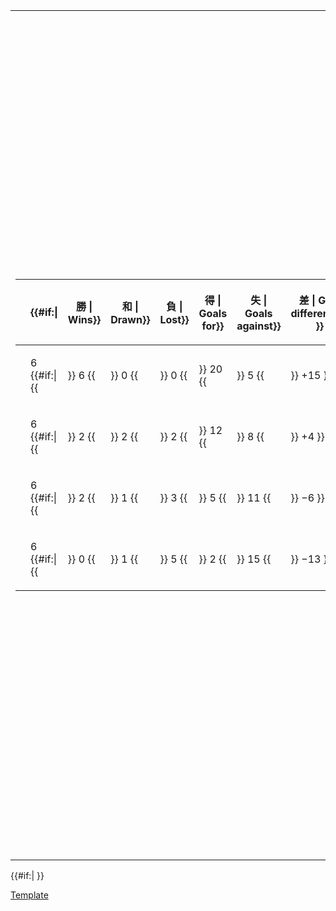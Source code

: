 {|
|-
|<!-- GROUP STANDINGS TABLE-->
{| class="wikitable" style="text-align: center; font-size: 100%;"
|-
!width=165|{{tnavbar-header|球隊|2014年國際足協世界盃外圍賽 – 中北美洲及加勒比海區第二圈A組}}
!width=25|{{Tooltip| 賽 | Played}}
{{#if:{{{expanded|}}}|
!width=25{{!}}{{Tooltip| 勝 | Wins}}
!width=25{{!}}{{Tooltip| 和 | Drawn}}
!width=25{{!}}{{Tooltip| 負 | Lost}}
!width=25{{!}}{{Tooltip| 得 | Goals for}}
!width=25{{!}}{{Tooltip| 失 | Goals against}}
!width=25{{!}}{{Tooltip| 差 | Goal difference}}
}}
!width=25|{{Tooltip | 分 | Points}}
|- bgcolor=#ccffcc
|style="text-align:left;"|{{fb|SLV}}
|6 {{#if:{{{expanded|}}}|{{!!}} 6 {{!!}} 0 {{!!}} 0 {{!!}} 20 {{!!}} 5 {{!!}} +15 }}||'''18'''
|-
|style="text-align:left;"|{{fb|DOM}}
|6 {{#if:{{{expanded|}}}|{{!!}} 2 {{!!}} 2 {{!!}} 2 {{!!}} 12 {{!!}} 8 {{!!}} +4 }}||'''8'''
|-
|style="text-align:left;"|{{fb|SUR}}
|6 {{#if:{{{expanded|}}}|{{!!}} 2 {{!!}} 1 {{!!}} 3 {{!!}} 5 {{!!}} 11 {{!!}} −6 }}||'''7'''
|-
|style="text-align:left;"|{{fb|CAY}}
|6 {{#if:{{{expanded|}}}|{{!!}} 0 {{!!}} 1 {{!!}} 5 {{!!}} 2 {{!!}} 15 {{!!}} −13 }}||'''1'''
|}
|<!-- FIXTURES TABLE -->
{{#if:{{{fixtures|}}}|
{{{!}} class="wikitable" style="text-align:center; font-size:100%;"
{{!}}-
!width=165{{!}}&nbsp;
!{{flagicon|CAY}}
!{{flagicon|DOM}}
!{{flagicon|SLV}}
!{{flagicon|SUR}}
{{!}}-
{{!}} style="text-align:right;"{{!}}{{fb-rt|CAY}}
{{!}} &ndash;
{{!}} title="Cayman Islands v Dominican Republic " {{!}}[[2014年世界盃外圍賽中北美洲及加勒比海區第二輪#Cayman Islands v Dominican Republic|1–1]]
{{!}} title="Cayman Islands v El Salvador" {{!}}[[2014年世界盃外圍賽中北美洲及加勒比海區第二輪#Cayman Islands v El Salvador|1–4]]
{{!}} title="Cayman Islands v Suriname" {{!}}[[2014年世界盃外圍賽中北美洲及加勒比海區第二輪#Cayman Islands v Suriname|0–1]]
{{!}}-
{{!}} style="text-align:right;"{{!}}{{fb-rt|DOM}}
{{!}} title="Dominican Republic v Cayman Islands" {{!}}[[2014年世界盃外圍賽中北美洲及加勒比海區第二輪#Dominican Republic v Cayman Islands|4–0]]
{{!}} &ndash;
{{!}} title="Dominican Republic v El Salvador" {{!}}[[2014年世界盃外圍賽中北美洲及加勒比海區第二輪#Dominican Republic v El Salvador|1–2]]
{{!}} title="Dominican Republic v Suriname" {{!}}[[2014年世界盃外圍賽中北美洲及加勒比海區第二輪#Dominican Republic v Suriname|1–1]]
{{!}}-
{{!}} style="text-align:right;"{{!}}{{fb-rt|SLV}}
{{!}} title="El Salvador v Cayman Islands" {{!}}[[2014年世界盃外圍賽中北美洲及加勒比海區第二輪#El Salvador v Cayman Islands|4–0]]
{{!}} title="El Salvador v Dominican Republic" {{!}}[[2014年世界盃外圍賽中北美洲及加勒比海區第二輪#El Salvador v Dominican Republic|3–2]]
{{!}} &ndash;
{{!}} title="El Salvador v Suriname" {{!}}[[2014年世界盃外圍賽中北美洲及加勒比海區第二輪#El Salvador v Suriname|4–0]]
{{!}}-
{{!}} style="text-align:right;"{{!}}{{fb-rt|SUR}}
{{!}} title="Suriname v Cayman Islands" {{!}}[[2014年世界盃外圍賽中北美洲及加勒比海區第二輪#Suriname v Cayman Islands|1–0]]
{{!}} title="Suriname v Dominican Republic" {{!}}[[2014年世界盃外圍賽中北美洲及加勒比海區第二輪#Suriname v Dominican Republic|1–3]]
{{!}} title="Suriname v El Salvador" {{!}}[[2014年世界盃外圍賽中北美洲及加勒比海區第二輪#Suriname v El Salvador|1–3]]
{{!}} &ndash;
{{!}}}
}}
|}
{{#if:{{{tiebreakers|}}}|
}}<noinclude>
[[Category:2014年世界盃外圍賽|Template]]
</noinclude>